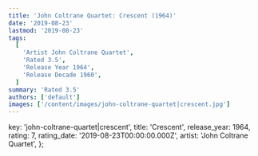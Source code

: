 ```yaml
---
title: 'John Coltrane Quartet: Crescent (1964)'
date: '2019-08-23'
lastmod: '2019-08-23'
tags:
  [
    'Artist John Coltrane Quartet',
    'Rated 3.5',
    'Release Year 1964',
    'Release Decade 1960',
  ]
summary: 'Rated 3.5'
authors: ['default']
images: ['/content/images/john-coltrane-quartet|crescent.jpg']
---
```


  key: 'john-coltrane-quartet|crescent',
  title: 'Crescent',
  release_year: 1964,
  rating: 7,
  rating_date: '2019-08-23T00:00:00.000Z',
  artist: 'John Coltrane Quartet',
};

<MusicRating data={data} />
